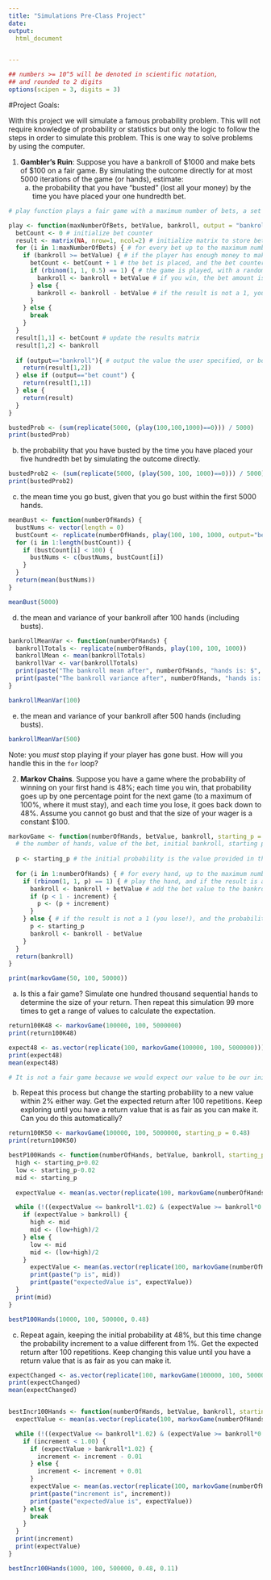 ---
title: "Simulations Pre-Class Project"
date: 
output:
  html_document


---

<style type="text/css">
.table {

    width: 80%;
    margin-left:10%; 
    margin-right:10%;
}
</style>
```{r,setup, echo=FALSE, cache=TRUE}
## numbers >= 10^5 will be denoted in scientific notation,
## and rounded to 2 digits
options(scipen = 3, digits = 3)
```




#Project Goals:


With this project we will simulate a famous probability problem. This will not require knowledge of probability or statistics but only the logic to follow the steps in order to simulate this problem. This is one way to solve problems by using the computer. 

 1. **Gambler's Ruin**: Suppose you have a bankroll of $1000 and make bets of $100 on a fair game. By simulating the outcome directly for at most 5000 iterations of the game (or hands), estimate:
    a. the probability that you have "busted" (lost all your money) by the time you have placed your one hundredth bet. 
    
```{r}
# play function plays a fair game with a maximum number of bets, a set bet value, a bankroll, and an output argument to specify the output of the function (default output is bankroll)

play <- function(maxNumberOfBets, betValue, bankroll, output = "bankroll") {
  betCount <- 0 # initialize bet counter
  result <- matrix(NA, nrow=1, ncol=2) # initialize matrix to store betCount and bankroll final variables in case the user would like both variables outputted (specifying anything other than "bankroll" or "bet count" as the argument)
  for (i in 1:maxNumberOfBets) { # for every bet up to the maximum number of bets
    if (bankroll >= betValue) { # if the player has enough money to make the bet, plau - if not, break.
      betCount <- betCount + 1 # the bet is placed, and the bet counter increases by one
      if (rbinom(1, 1, 0.5) == 1) { # the game is played, with a random result of success or failure - 1 indicates success (you win!)
        bankroll <- bankroll + betValue # if you win, the bet amount is added to your bankroll
      } else { 
        bankroll <- bankroll - betValue # if the result is not a 1, you lose, and the bet amount is subtracted from your bankroll
      }
    } else {
      break
    }
  }
  result[1,1] <- betCount # update the results matrix
  result[1,2] <- bankroll
  
  if (output=="bankroll"){ # output the value the user specified, or both if alternative key given
    return(result[1,2])
  } else if (output=="bet count") {
    return(result[1,1])
  } else {
    return(result)
  }
}

bustedProb <- (sum(replicate(5000, (play(100,100,1000)==0))) / 5000)
print(bustedProb)

```

b. the probability that you have busted by the time you have placed your five hundredth bet by simulating the outcome directly. 
    
```{r}
bustedProb2 <- (sum(replicate(5000, (play(500, 100, 1000)==0))) / 5000)
print(bustedProb2)

```

c. the mean time you go bust, given that you go bust within the first 5000 hands.
```{r}

meanBust <- function(numberOfHands) {
  bustNums <- vector(length = 0)
  bustCount <- replicate(numberOfHands, play(100, 100, 1000, output="bet count"))
  for (i in 1:length(bustCount)) {
    if (bustCount[i] < 100) {
      bustNums <- c(bustNums, bustCount[i])
    }
  }
  return(mean(bustNums))
}

meanBust(5000)
```


d. the mean and variance of your bankroll after 100 hands (including busts).

```{r}

bankrollMeanVar <- function(numberOfHands) {
  bankrollTotals <- replicate(numberOfHands, play(100, 100, 1000))
  bankrollMean <- mean(bankrollTotals)
  bankrollVar <- var(bankrollTotals)
  print(paste("The bankroll mean after", numberOfHands, "hands is: $", bankrollMean))
  print(paste("The bankroll variance after", numberOfHands, "hands is: $", round(bankrollVar, 2)))
}

bankrollMeanVar(100)
```

e. the mean and variance of your bankroll after 500 hands (including busts).

```{r}
bankrollMeanVar(500)
```

 
Note: you *must* stop playing if your player has gone bust. How will you handle this in the `for` loop?

2. **Markov Chains**. Suppose you have a game where the probability of winning on your first hand is 48%; each time you win, that probability goes up by one percentage point for the next game (to a maximum of 100%, where it must stay), and each time you lose, it goes back down to 48%. Assume you cannot go bust and that the size of your wager is a constant $100.

```{r}

markovGame <- function(numberOfHands, betValue, bankroll, starting_p = 0.48, increment = 0.01) {
  # the number of hands, value of the bet, initial bankroll, starting probability of winning, and the increment are entered as the initial arguments
  
  p <- starting_p # the initial probability is the value provided in the arguments
  
  for (i in 1:numberOfHands) { # for every hand, up to the maximum number of hands
    if (rbinom(1, 1, p) == 1) { # play the hand, and if the result is a 1 (a win!)
      bankroll <- bankroll + betValue # add the bet value to the bankroll
      if (p < 1 - increment) {
        p <- (p + increment)
      } 
    } else { # if the result is not a 1 (you lose!), and the probability returns to the starting probability, and you lose your bet
      p <- starting_p
      bankroll <- bankroll - betValue
    } 
  }
  return(bankroll)
}

print(markovGame(50, 100, 50000))

```

a. Is this a fair game? Simulate one hundred thousand sequential hands to determine the size of your return. Then repeat this simulation 99 more times to get a range of values to calculate the expectation.

```{r}
return100K48 <- markovGame(100000, 100, 5000000)
print(return100K48)

expect48 <- as.vector(replicate(100, markovGame(100000, 100, 5000000)))
print(expect48)
mean(expect48)

# It is not a fair game because we would expect our value to be our initial bankroll.
```


b. Repeat this process but change the starting probability to a new value within 2% either way. Get the expected return after 100 repetitions. Keep exploring until you have a return value that is as fair as you can make it. Can you do this automatically?

```{r}
return100K50 <- markovGame(100000, 100, 5000000, starting_p = 0.48)
print(return100K50)

bestP100Hands <- function(numberOfHands, betValue, bankroll, starting_p = 0.48, increment = 0.01) {
  high <- starting_p+0.02
  low <- starting_p-0.02
  mid <- starting_p
  
  expectValue <- mean(as.vector(replicate(100, markovGame(numberOfHands, betValue, bankroll, mid))))

  while (!((expectValue <= bankroll*1.02) & (expectValue >= bankroll*0.98))) {
    if (expectValue > bankroll) {
      high <- mid
      mid <- (low+high)/2
    } else {
      low <- mid
      mid <- (low+high)/2
    }
      expectValue <- mean(as.vector(replicate(100, markovGame(numberOfHands, betValue, bankroll, mid))))
      print(paste("p is", mid))
      print(paste("expectedValue is", expectValue))
  }
  print(mid)
}

bestP100Hands(10000, 100, 500000, 0.48)
```


c. Repeat again, keeping the initial probability at 48%, but this time change the probability increment to a value different from 1%. Get the expected return after 100 repetitions. Keep changing this value until you have a return value that is as fair as you can make it. 

```{r}
expectChanged <- as.vector(replicate(100, markovGame(100000, 100, 500000, starting_p = 0.48, increment = 0.03)))
print(expectChanged)
mean(expectChanged)


bestIncr100Hands <- function(numberOfHands, betValue, bankroll, starting_p = 0.48, increment = 0.01) {
  expectValue <- mean(as.vector(replicate(100, markovGame(numberOfHands, betValue, bankroll, starting_p, increment))))

  while (!((expectValue <= bankroll*1.02) & (expectValue >= bankroll*0.98))) {
    if (increment < 1.00) {
      if (expectValue > bankroll*1.02) {
        increment <- increment - 0.01
      } else {
        increment <- increment + 0.01
      }
      expectValue <- mean(as.vector(replicate(100, markovGame(numberOfHands, betValue, bankroll, starting_p, increment))))
      print(paste("increment is", increment))
      print(paste("expectedValue is", expectValue))
    } else {
      break
    }
  }
  print(increment)
  print(expectValue)
}

bestIncr100Hands(1000, 100, 500000, 0.48, 0.11)
```


